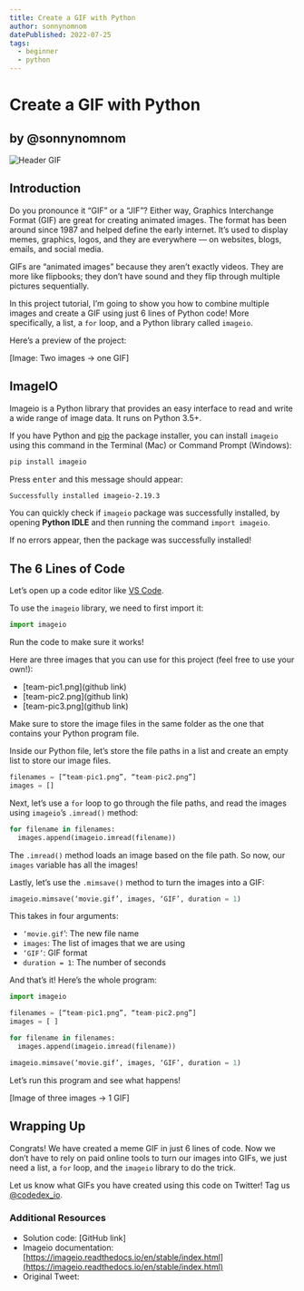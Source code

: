 ```yaml
---
title: Create a GIF with Python
author: sonnynomnom
datePublished: 2022-07-25
tags:
  - beginner
  - python
---
```


# Create a GIF with Python
## by @sonnynomnom

![Header GIF](https://github.com/codedex-io/projects/blob/main/projects/create-a-gif-with-python/header.gif?raw=true)

## Introduction

Do you pronounce it “GIF” or a “JIF”? Either way, Graphics Interchange Format (GIF) are great for creating animated images. The format has been around since 1987 and helped define the early internet. It’s used to display memes, graphics, logos, and they are everywhere — on websites, blogs, emails, and social media.

GIFs are “animated images” because they aren’t exactly videos. They are more like flipbooks; they don’t have sound and they flip through multiple pictures sequentially.

In this project tutorial, I’m going to show you how to combine multiple images and create a GIF using just 6 lines of Python code! More specifically, a list, a `for` loop, and a Python library called `imageio`.

Here’s a preview of the project:

[Image: Two images -> one GIF]

## ImageIO

Imageio is a Python library that provides an easy interface to read and write a wide range of image data. It runs on Python 3.5+.

If you have Python and [pip](https://pip.pypa.io/en/stable) the package installer, you can install `imageio` using this command in the Terminal (Mac) or Command Prompt (Windows):

```sh
pip install imageio
```

Press <kbd>enter</kbd> and this message should appear:

```sh
Successfully installed imageio-2.19.3
```

You can quickly check if `imageio` package was successfully installed, by opening **Python IDLE** and then running the command `import imageio`.

If no errors appear, then the package was successfully installed!

## The 6 Lines of Code

Let’s open up a code editor like [VS Code](https://code.visualstudio.com). 

To use the `imageio` library, we need to first import it:

```py
import imageio
```

Run the code to make sure it works!

Here are three images that you can use for this project (feel free to use your own!):

- [team-pic1.png](github link)
- [team-pic2.png](github link)
- [team-pic3.png](github link)

Make sure to store the image files in the same folder as the one that contains your Python program file.

Inside our Python file, let’s store the file paths in a list and create an empty list to store our image files.

```py
filenames = [“team-pic1.png”, “team-pic2.png”]
images = []
```

Next, let’s use a `for` loop to go through the file paths, and read the images using `imageio`’s `.imread()` method:

```py
for filename in filenames:
  images.append(imageio.imread(filename))
```

The `.imread()` method loads an image based on the file path. So now, our `images` variable has all the images!

Lastly, let’s use the `.mimsave()` method to turn the images into a GIF:

```py
imageio.mimsave(‘movie.gif’, images, ‘GIF’, duration = 1)
```

This takes in four arguments:
- `‘movie.gif`’: The new file name
- `images`: The list of images that we are using
- `‘GIF’`: GIF format
- `duration = 1`: The number of seconds

And that’s it! Here’s the whole program:

```py
import imageio

filenames = [“team-pic1.png”, “team-pic2.png”]
images = [ ]

for filename in filenames:
  images.append(imageio.imread(filename))

imageio.mimsave(‘movie.gif’, images, ‘GIF’, duration = 1)
```

Let’s run this program and see what happens!

[Image of three images -> 1 GIF]

## Wrapping Up

Congrats! We have created a meme GIF in just 6 lines of code. Now we don’t have to rely on paid online tools to turn our images into GIFs, we just need a list, a `for` loop, and the `imageio` library to do the trick. 

Let us know what GIFs you have created using this code on Twitter! Tag us [@codedex_io](https://twitter.com/codedex_io).

### Additional Resources

- Solution code: [GitHub link]
- Imageio documentation: [https://imageio.readthedocs.io/en/stable/index.html](https://imageio.readthedocs.io/en/stable/index.html)
- Original Tweet: 
